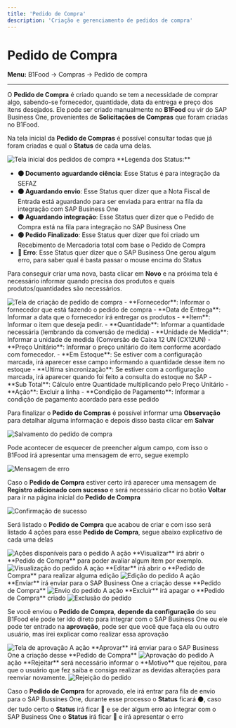 ```yaml
---
title: 'Pedido de Compra'
description: 'Criação e gerenciamento de pedidos de compra'
---
```


# Pedido de Compra

**Menu:** B1Food → Compras → Pedido de compra

---

O **Pedido de Compra** é criado quando se tem a necessidade de comprar algo, sabendo-se fornecedor, quantidade, data da entrega e 
preço dos itens desejados. Ele pode ser criado manualmente no **B1Food** ou vir do SAP Business One, provenientes de **Solicitações 
de Compras** que foram criadas no B1Food.

Na tela inicial da **Pedido de Compras** é possível consultar todas que já foram criadas e qual o **Status** de cada uma delas.

<Frame>
<img src="/images/pedido_01.png" alt="Tela inicial dos pedidos de compra" />
</Frame>

<Note>
**Legenda dos Status:**

- **🟠 Documento aguardando ciência**: Esse Status é para integração da SEFAZ
- **🟠 Aguardando envio**: Esse Status quer dizer que a Nota Fiscal de Entrada está aguardando para ser enviada para entrar na fila da integração com SAP Business One
- **⚫ Aguardando integração**: Esse Status quer dizer que o Pedido de Compra está na fila para integração no SAP Business One
- **🟢 Pedido Finalizado**: Esse Status quer dizer que foi criado um Recebimento de Mercadoria total com base o Pedido de Compra
- **🔴 Erro**: Esse Status quer dizer que o SAP Business One gerou algum erro, para saber qual é basta passar o mouse encima do Status
</Note>

Para conseguir criar uma nova, basta clicar em **Novo** e na próxima tela é necessário informar quando precisa dos produtos e quais produtos/quantidades são necessários.

<Frame>
<img src="/images/pedido_02.png" alt="Tela de criação de pedido de compra" />
</Frame>

<Tabs>
<Tab title="Cabeçalho">
- **Fornecedor**: Informar o fornecedor que está fazendo o pedido de compra
- **Data de Entrega**: Informar a data que o fornecedor irá entregar os produtos
</Tab>

<Tab title="Linhas">
- **Item**: Informar o item que deseja pedir.
- **Quantidade**: Informar a quantidade necessária (lembrando da conversão de medida)
- **Unidade de Medida**: Informar a unidade de medida (Conversão de Caixa 12 UN (CX12UN)
- **Preço Unitário**: Informar o preço unitário do item conforme acordado com fornecedor.
- **Em Estoque**: Se estiver com a configuração marcada, irá aparecer esse campo informando a quantidade desse item no estoque
- **Ultima sincronização**: Se estiver com a configuração marcada, irá aparecer quando foi feito a consulta do estoque no SAP
- **Sub Total**: Cálculo entre Quantidade multiplicando pelo Preço Unitário
- **Ação**: Excluir a linha
</Tab>

<Tab title="Financeiro">
- **Condição de Pagamento**: Informar a condição de pagamento acordado para esse pedido
</Tab>
</Tabs>

Para finalizar o **Pedido de Compras** é possível informar uma **Observação** para detalhar alguma informação e depois disso basta clicar em **Salvar**

<Frame>
<img src="/images/pedido_03.png" alt="Salvamento do pedido de compra" />
</Frame>

Pode acontecer de esquecer de preencher algum campo, com isso o B1Food irá apresentar uma mensagem de erro, segue exemplo

<Frame>
<img src="/images/pedido_04.png" alt="Mensagem de erro" />
</Frame>

Caso o **Pedido de Compra** estiver certo irá aparecer uma mensagem de **Registro adicionado com sucesso** e será necessário clicar no botão **Voltar** para ir na página inicial do **Pedido de Compra**

<Frame>
<img src="/images/pedido_05.png" alt="Confirmação de sucesso" />
</Frame>

Será listado o **Pedido de Compra** que acabou de criar e com isso será listado 4 ações para esse **Pedido de Compra**, segue abaixo explicativo de cada uma delas

<Frame>
<img src="/images/pedido_10.png" alt="Ações disponíveis para o pedido" />
</Frame>

<Tabs>
<Tab title="🔍 Visualizar">
A ação **Visualizar** irá abrir o **Pedido de Compra** para poder avaliar algum item por exemplo.
<Frame>
<img src="/images/pedido_06.png" alt="Visualização do pedido" />
</Frame>
</Tab>

<Tab title="✏️ Editar">
A ação **Editar** irá abrir o **Pedido de Compra** para realizar alguma edição
<Frame>
<img src="/images/pedido_07.png" alt="Edição do pedido" />
</Frame>
</Tab>

<Tab title="✅ Enviar">
A ação **Enviar** irá enviar para o SAP Business One a criação desse **Pedido de Compra**
<Frame>
<img src="/images/pedido_08.png" alt="Envio do pedido" />
</Frame>
</Tab>

<Tab title="❌ Excluir">
A ação **Excluir** irá apagar o **Pedido de Compra** criado
<Frame>
<img src="/images/pedido_09.png" alt="Exclusão do pedido" />
</Frame>
</Tab>
</Tabs>

Se você enviou o **Pedido de Compra**, **depende da configuração** do seu B1Food ele pode ter ido direto para integrar com o SAP Business One ou ele pode ter entrado na **aprovação**, pode ser que você que faça ela ou outro usuário, mas irei explicar como realizar essa aprovação

<Frame>
<img src="/images/pedido_11.png" alt="Tela de aprovação" />
</Frame>

<Tabs>
<Tab title="👍 Aprovar">
A ação **Aprovar** irá enviar para o SAP Business One a criação desse **Pedido de Compra**
<Frame>
<img src="/images/pedido_12.png" alt="Aprovação do pedido" />
</Frame>
</Tab>

<Tab title="👎 Rejeitar">
A ação **Rejeitar** será necessário informar o **Motivo** que rejeitou, para que o usuário que fez saiba e consiga realizar as devidas alterações para reenviar novamente.
<Frame>
<img src="/images/pedido_13.png" alt="Rejeição do pedido" />
</Frame>
</Tab>
</Tabs>

Caso o **Pedido de Compra** for aprovado, ele irá entrar para fila de envio para o SAP Bussines One, durante esse processo o **Status** ficará ⚫, caso der tudo certo o **Status** irá ficar 🔵 e se der algum erro ao integrar com o SAP Business One o **Status** irá ficar 🔴 e irá apresentar o erro
